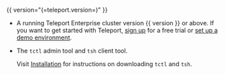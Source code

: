 {{ version="(=teleport.version=)" }}

- A running Teleport Enterprise cluster version {{ version }} or above. If you
  want to get started with Teleport, [sign up](https://goteleport.com/signup)
  for a free trial or [set up a demo
  environment](../admin-guides/deploy-a-cluster/linux-demo.mdx).

- The `tctl` admin tool and `tsh` client tool.

  Visit [Installation](../installation.mdx) for instructions on downloading
  `tctl` and `tsh`.
